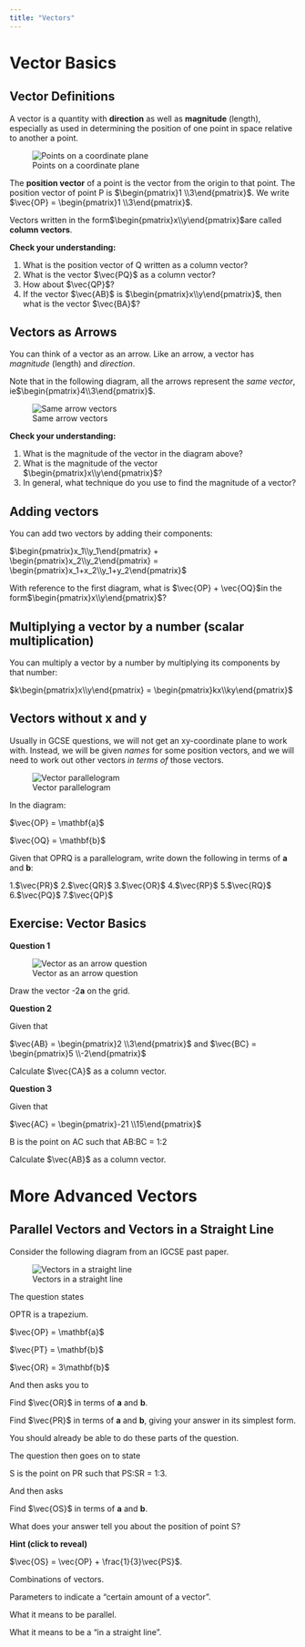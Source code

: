 ```yaml
---
title: "Vectors"
---
```


# Vector Basics

## Vector Definitions

A vector is a quantity with **direction** as well as **magnitude** (length), especially as used in determining the position of one point in space relative to another a point.

![Points on a coordinate plane](img/vec points on a coord plane.png)

The **position vector** of a point is the vector from the origin to that point. The position vector of point P is $\begin{pmatrix}1 \\3\end{pmatrix}$. We write $\vec{OP} = \begin{pmatrix}1 \\3\end{pmatrix}$.

Vectors written in the form$\begin{pmatrix}x\\y\end{pmatrix}$are called **column vectors**.

**Check your understanding:**

1. What is the position vector of Q written as a column vector?
1. What is the vector $\vec{PQ}$ as a column vector?
1. How about $\vec{QP}$?
1. If the vector $\vec{AB}$ is $\begin{pmatrix}x\\y\end{pmatrix}$, then what is the vector $\vec{BA}$?

## Vectors as Arrows

You can think of a vector as an arrow. Like an arrow, a vector has *magnitude* (length) and *direction*. 

Note that in the following diagram, all the arrows represent the *same vector*, ie$\begin{pmatrix}4\\3\end{pmatrix}$.

![Same arrow vectors](img/vec%20same%20arrow%20vectors.png)

**Check your understanding:**

1. What is the magnitude of the vector in the diagram above?
1. What is the magnitude of the vector $\begin{pmatrix}x\\y\end{pmatrix}$?
1. In general, what technique do you use to find the magnitude of a vector?

## Adding vectors

You can add two vectors by adding their components:

$\begin{pmatrix}x_1\\y_1\end{pmatrix} + \begin{pmatrix}x_2\\y_2\end{pmatrix} = \begin{pmatrix}x_1+x_2\\y_1+y_2\end{pmatrix}$

With reference to the first diagram, what is $\vec{OP} + \vec{OQ}$in the form$\begin{pmatrix}x\\y\end{pmatrix}$?

## Multiplying a vector by a number (scalar multiplication)

You can multiply a vector by a number by multiplying its components by that number:

$k\begin{pmatrix}x\\y\end{pmatrix} = \begin{pmatrix}kx\\ky\end{pmatrix}$

## Vectors without x and y

Usually in GCSE questions, we will not get an xy-coordinate plane to work with. Instead, we will be given *names* for some position vectors, and we will need to work out other vectors *in terms of* those vectors. 

![Vector parallelogram](img/vec%20parallelogram%20of%20points.png)

In the diagram:

$\vec{OP} = \mathbf{a}$

$\vec{OQ} = \mathbf{b}$

Given that OPRQ is a parallelogram, write down the following in terms of **a** and **b**:

1.$\vec{PR}$
2.$\vec{QR}$
3.$\vec{OR}$
4.$\vec{RP}$
5.$\vec{RQ}$
6.$\vec{PQ}$
7.$\vec{QP}$

## Exercise: Vector Basics

**Question 1**

![Vector as an arrow question](img/vec%20as%20arrow%20question.png)

Draw the vector -2**a** on the grid.

**Question 2**

Given that

$\vec{AB} = \begin{pmatrix}2 \\3\end{pmatrix}$ and $\vec{BC} = \begin{pmatrix}5 \\-2\end{pmatrix}$

Calculate $\vec{CA}$ as a column vector.

**Question 3**

Given that

$\vec{AC} = \begin{pmatrix}-21 \\15\end{pmatrix}$

B is the point on AC such that AB:BC = 1:2

Calculate $\vec{AB}$ as a column vector.

# More Advanced Vectors

## Parallel Vectors and Vectors in a Straight Line 

Consider the following diagram from an IGCSE past paper.

![Vectors in a straight line](img/vec%20scalar%20multiple%20in%20line.png)

The question states

OPTR is a trapezium.

$\vec{OP} = \mathbf{a}$

$\vec{PT} = \mathbf{b}$

$\vec{OR} = 3\mathbf{b}$

And then asks you to

Find $\vec{OR}$ in terms of **a** and **b**.

Find $\vec{PR}$ in terms of **a** and **b**, giving your answer in its simplest form.

You should already be able to do these parts of the question.

The question then goes on to state

S is the point on PR such that PS:SR = 1:3.

And then asks

Find $\vec{OS}$ in terms of **a** and **b**.

What does your answer tell you about the position of point S?

:::{.callout-tip collapse="true"}
**Hint (click to reveal)**

$\vec{OS} = \vec{OP} + \frac{1}{3}\vec{PS}$.
:::


Combinations of vectors.

Parameters to indicate a "certain amount of a vector".

What it means to be parallel.

What it means to be a "in a straight line".


